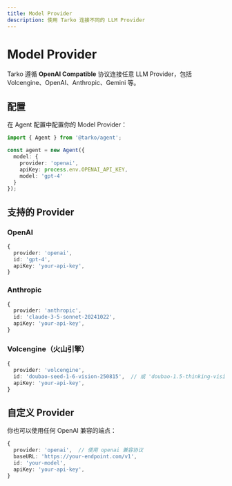 ```yaml
---
title: Model Provider
description: 使用 Tarko 连接不同的 LLM Provider
---
```


# Model Provider

Tarko 遵循 **OpenAI Compatible** 协议连接任意 LLM Provider，包括 Volcengine、OpenAI、Anthropic、Gemini 等。

## 配置

在 Agent 配置中配置你的 Model Provider：

```typescript
import { Agent } from '@tarko/agent';

const agent = new Agent({
  model: {
    provider: 'openai',
    apiKey: process.env.OPENAI_API_KEY,
    model: 'gpt-4'
  }
});
```

## 支持的 Provider

### OpenAI

```typescript
{
  provider: 'openai',
  id: 'gpt-4',
  apiKey: 'your-api-key',
}
```

### Anthropic

```typescript
{
  provider: 'anthropic',
  id: 'claude-3-5-sonnet-20241022',
  apiKey: 'your-api-key',
}
```

### Volcengine（火山引擎）

```typescript
{
  provider: 'volcengine',
  id: 'doubao-seed-1-6-vision-250815',  // 或 'doubao-1.5-thinking-vision-pro'
  apiKey: 'your-api-key',
}
```

## 自定义 Provider

你也可以使用任何 OpenAI 兼容的端点：

```typescript
{
  provider: 'openai',  // 使用 openai 兼容协议
  baseURL: 'https://your-endpoint.com/v1',
  id: 'your-model',
  apiKey: 'your-api-key',
}
```
